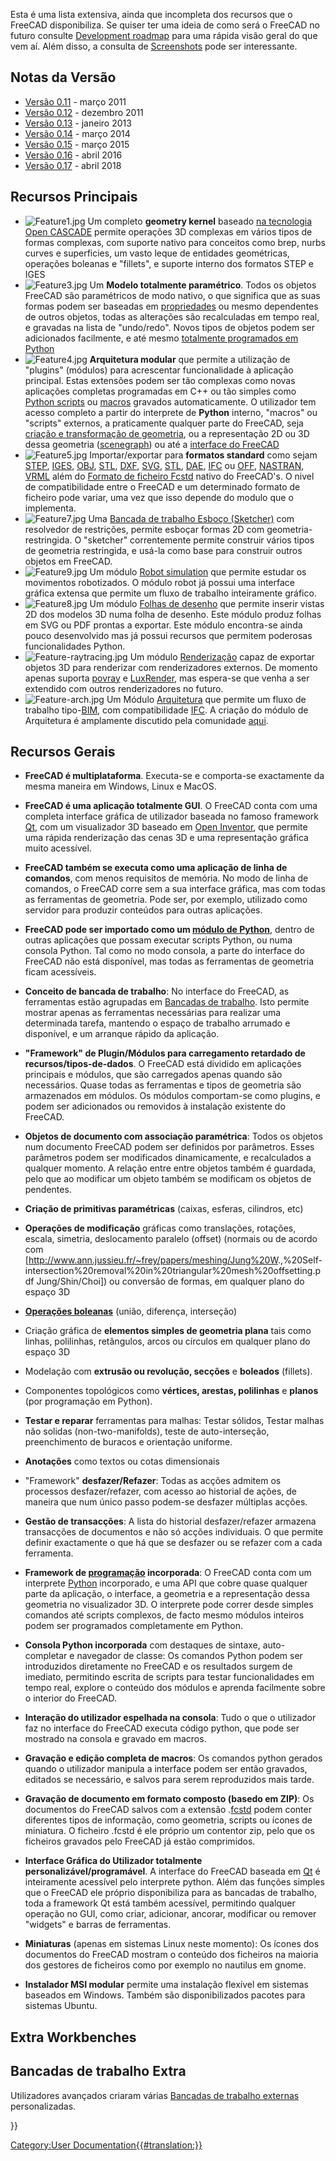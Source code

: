 <languages/>

<div lang="en" dir="ltr" class="mw-content-ltr">
{{Docnav
|[[About_FreeCAD|About FreeCAD]]
|[[Installing_on_Windows|Installing on Windows]]
}}
</div>

<div class="mw-translate-fuzzy">
Esta é uma lista extensiva, ainda que incompleta dos recursos que o FreeCAD disponibiliza. Se quiser ter uma ideia de como será o FreeCAD no futuro consulte [[Development roadmap/pt|Development roadmap]] para uma rápida visão geral do que vem aí. Além disso, a consulta de [[Screenshots/pt|Screenshots]] pode ser interessante.
</div>

{{TOCright}}

<span id="Release_notes"></span>
== Notas da Versão ==

<div class="mw-translate-fuzzy">
* [[Release notes 0.11|Versão 0.11]] - março 2011
* [[Release notes 0.12|Versão 0.12]] - dezembro 2011
* [[Release notes 0.13|Versão 0.13]] - janeiro 2013
* [[Release notes 0.14|Versão 0.14]] - março 2014
* [[Release notes 0.15/pt|Versão 0.15]] - março 2015
* [[Release notes 0.16/pt|Versão 0.16]] - abril 2016
* [[Release notes 0.17/pt|Versão 0.17]] - abril 2018
</div>

<span id="Key_features"></span>
== Recursos Principais ==

<div class="mw-translate-fuzzy">
* [[Image:Feature1.jpg|left]] Um completo '''geometry kernel''' baseado [http://en.wikipedia.org/wiki/Open_CASCADE na tecnologia Open CASCADE]  permite operações 3D complexas em vários tipos de formas complexas, com suporte nativo para conceitos como brep, nurbs curves e superficies, um vasto leque de entidades geométricas, operações boleanas e "fillets", e suporte interno dos formatos STEP e IGES {{clear}}
* [[Image:Feature3.jpg|left]] Um '''Modelo  totalmente paramétrico'''. Todos os objetos FreeCAD são paramétricos de modo nativo, o que significa que as suas formas podem ser baseadas em [[Property/pt|propriedades]] ou mesmo dependentes de outros objetos, todas as alterações são recalculadas em tempo real, e gravadas na lista de  "undo/redo". Novos tipos de objetos podem ser adicionados facilmente, e até mesmo [[Scripted objects/pt|totalmente programados em Python]]{{clear}}
* [[Image:Feature4.jpg|left]] '''Arquitetura modular''' que permite a utilização de "plugins" (módulos) para acrescentar funcionalidade à aplicação principal. Estas extensões podem ser tão complexas como novas aplicações completas programadas em C++ ou tão simples como [[Power users hub/pt|Python scripts]] ou [[macros/pt|macros]] gravados automaticamente. O utilizador tem acesso completo a partir do interprete de '''Python''' interno, "macros" ou "scripts" externos, a praticamente qualquer parte do FreeCAD, seja [[Topological data scripting/pt|criação e transformação de geometria]], ou a representação 2D ou 3D dessa geometria ([[scenegraph/pt|scenegraph]]) ou até a [[PySide/pt|interface do FreeCAD]] {{clear}}
* [[Image:Feature5.jpg|left]] Importar/exportar para '''formatos standard''' como sejam [http://en.wikipedia.org/wiki/ISO_10303 STEP], [http://en.wikipedia.org/wiki/IGES IGES], [http://en.wikipedia.org/wiki/Obj OBJ], [http://en.wikipedia.org/wiki/STL_%28file_format%29 STL], [http://en.wikipedia.org/wiki/Dxf DXF], [http://en.wikipedia.org/wiki/Svg SVG], [http://en.wikipedia.org/wiki/STL_(file_format) STL], [http://en.wikipedia.org/wiki/COLLADA DAE], [http://en.wikipedia.org/wiki/Industry_Foundation_Classes IFC] ou [http://people.sc.fsu.edu/~jburkardt/data/off/off.html OFF], [http://en.wikipedia.org/wiki/NASTRAN NASTRAN], [http://en.wikipedia.org/wiki/VRML VRML] além do [[Fcstd file format/pt| Formato de ficheiro Fcstd]] nativo do FreeCAD's. O nivel de compatibilidade entre o FreeCAD e um determinado formato de ficheiro pode variar, uma vez que isso depende do modulo que o implementa.{{clear}}
* [[Image:Feature7.jpg|left]] Uma [[Sketcher Workbench/pt| Bancada de trabalho Esboço (Sketcher)]] com resolvedor de restrições, permite esboçar formas 2D com geometria-restringida. O "sketcher" correntemente permite construir vários tipos de geometria restringida, e usá-la como base para construir outros objetos em FreeCAD.{{clear}}
* [[Image:Feature9.jpg|left]] Um módulo [[Robot Workbench/pt|Robot simulation]] que permite estudar os movimentos robotizados. O módulo robot já possui uma interface gráfica extensa que permite um fluxo de trabalho inteiramente gráfico.{{clear}}
* [[Image:Feature8.jpg|left]] Um módulo [[Drawing Workbench/pt|Folhas de desenho]] que permite inserir vistas 2D dos modelos 3D numa folha de desenho. Este módulo produz folhas em SVG ou PDF prontas a exportar. Este módulo encontra-se ainda pouco desenvolvido mas já possui recursos que permitem poderosas funcionalidades Python.{{clear}}
* [[Image:Feature-raytracing.jpg|left]] Um módulo [[Raytracing Workbench/pt|Renderização]] capaz de exportar objetos 3D para renderizar com renderizadores externos. De momento apenas suporta [http://en.wikipedia.org/wiki/POV-Ray povray] e [http://en.wikipedia.org/wiki/LuxRender LuxRender], mas espera-se que venha a ser extendido com outros renderizadores no futuro.{{clear}}
* [[Image:Feature-arch.jpg|left]] Um Módulo [[Arch Workbench/pt|Arquitetura]] que permite um fluxo de trabalho tipo-[http://en.wikipedia.org/wiki/Building_Information_Modeling BIM], com compatibilidade [http://en.wikipedia.org/wiki/Industry_Foundation_Classes IFC]. A criação do módulo de Arquitetura é amplamente discutido pela comunidade [http://forum.freecadweb.org/viewtopic.php?f=10&t=821 aqui].{{clear}}
</div>

<span id="General_features"></span>
<div class="mw-translate-fuzzy">
== Recursos Gerais ==
</div>

<div class="mw-translate-fuzzy">
* '''FreeCAD é multiplataforma'''. Executa-se e comporta-se exactamente da mesma maneira em Windows, Linux e MacOS.
</div>

<div class="mw-translate-fuzzy">
* '''FreeCAD é uma aplicação totalmente GUI'''. O FreeCAD conta com uma completa interface gráfica de utilizador baseada no famoso framework [http://www.qtsoftware.com/ Qt], com um visualizador 3D baseado em [http://en.wikipedia.org/wiki/open_inventor Open Inventor], que permite uma rápida renderização das cenas 3D e uma representação gráfica muito acessível.
</div>

<div class="mw-translate-fuzzy">
* '''FreeCAD também se executa como uma aplicação de linha de comandos''', com menos requisitos de memória. No modo de linha de comandos, o FreeCAD corre sem a sua interface gráfica, mas com todas as ferramentas de geometria. Pode ser, por exemplo, utilizado como servidor para produzir conteúdos para outras aplicações.
</div>

<div class="mw-translate-fuzzy">
* '''FreeCAD pode ser importado como um [[Embedding FreeCAD/pt|módulo de Python]]''', dentro de outras aplicações que possam executar scripts Python,  ou numa consola Python. Tal como no modo consola, a parte do interface do FreeCAD não está disponível, mas todas as ferramentas de geometria ficam acessíveis.
</div>

<div class="mw-translate-fuzzy">
* '''Conceito de bancada de trabalho''': No interface do FreeCAD, as ferramentas estão agrupadas em [[workbenches/pt| Bancadas de trabalho]]. Isto permite mostrar apenas as ferramentas necessárias para realizar uma determinada tarefa, mantendo o espaço de trabalho arrumado e disponível, e um arranque rápido da aplicação.
</div>

<div class="mw-translate-fuzzy">
* '''"Framework" de Plugin/Módulos para carregamento retardado de recursos/tipos-de-dados'''.  O FreeCAD está dividido em aplicações principais e módulos, que são carregados apenas quando são necessários. Quase todas as ferramentas e tipos de geometria são armazenados em módulos. Os módulos comportam-se como plugins, e podem ser adicionados ou removidos à instalação existente do FreeCAD.
</div>

<div class="mw-translate-fuzzy">
* '''Objetos de documento com associação paramétrica''': Todos os objetos num documento FreeCAD podem ser definidos por parâmetros. Esses parâmetros podem ser modificados dinamicamente, e recalculados a qualquer momento. A relação entre entre objetos também é guardada, pelo que ao modificar um objeto também se modificam os objetos de pendentes.
</div>

<div class="mw-translate-fuzzy">
* '''Criação de primitivas paramétricas''' (caixas, esferas, cilindros, etc)
</div>

<div class="mw-translate-fuzzy">
* '''Operações de modificação''' gráficas como translações, rotações, escala, simetria, deslocamento paralelo (offset) (normais ou de acordo com [http://www.ann.jussieu.fr/~frey/papers/meshing/Jung%20W.,%20Self-intersection%20removal%20in%20triangular%20mesh%20offsetting.pdf Jung/Shin/Choi]) ou conversão de formas, em qualquer plano do espaço 3D
</div>

<div class="mw-translate-fuzzy">
* '''[http://en.wikipedia.org/wiki/Constructive_solid_geometry Operações boleanas]''' (união, diferença, interseção)
</div>

<div class="mw-translate-fuzzy">
* Criação gráfica de '''elementos simples de geometria plana''' tais como linhas, polilinhas, retângulos, arcos ou círculos em qualquer plano do espaço 3D
</div>

<div class="mw-translate-fuzzy">
* Modelação com '''extrusão ou revolução, secções''' e '''boleados''' (fillets).
</div>

<div class="mw-translate-fuzzy">
* Componentes topológicos como '''vértices, arestas, polilinhas''' e '''planos''' (por programação em Python).
</div>

<div class="mw-translate-fuzzy">
* '''Testar e reparar''' ferramentas para malhas: Testar sólidos, Testar malhas não solidas (non-two-manifolds), teste de auto-interseção, preenchimento de buracos e orientação uniforme.
</div>

<div class="mw-translate-fuzzy">
* '''Anotações''' como textos ou cotas dimensionais
</div>

<div class="mw-translate-fuzzy">
* "Framework" '''desfazer/Refazer''': Todas as acções admitem os processos desfazer/refazer,  com acesso ao historial de ações, de maneira que num único passo podem-se desfazer múltiplas acções.
</div>

<div class="mw-translate-fuzzy">
* '''Gestão de transacções''': A lista do historial desfazer/refazer armazena transacções de documentos e não só acções individuais. O que permite definir exactamente o que há que se desfazer ou se refazer com a cada ferramenta.
</div>

<div class="mw-translate-fuzzy">
* '''Framework de [[Scripting/pt|programação]] incorporada''': O FreeCAD conta com um interprete [http://www.python.org/ Python] incorporado, e uma API que cobre quase qualquer parte da aplicação, o interface, a geometria e a representação dessa geometria no visualizador 3D. O interprete pode correr desde simples comandos até scripts complexos, de facto mesmo módulos inteiros podem ser programados completamente em Python.
</div>

<div class="mw-translate-fuzzy">
* '''Consola Python incorporada''' com destaques de sintaxe, auto-completar e navegador de classe: Os comandos Python podem ser introduzidos diretamente no FreeCAD e os resultados surgem de imediato, permitindo escrita de scripts para testar funcionalidades em tempo real, explore o conteúdo dos módulos e aprenda facilmente sobre o interior do FreeCAD.
</div>

<div class="mw-translate-fuzzy">
* '''Interação do utilizador espelhada na consola''': Tudo o que o utilizador faz no interface do FreeCAD executa código python, que pode ser mostrado na consola e gravado em macros.
</div>

<div class="mw-translate-fuzzy">
* '''Gravação e edição completa de macros''': Os comandos python gerados quando o utilizador manipula a interface podem ser então gravados, editados se necessário, e salvos para serem reproduzidos mais tarde.
</div>

<div class="mw-translate-fuzzy">
* '''Gravação de documento em formato composto (basedo em ZIP)''': Os documentos do FreeCAD salvos com a extensão .[[fcstd file format|fcstd]] podem conter diferentes tipos de informação, como geometria, scripts ou  ícones de miniatura.  O ficheiro .fcstd é ele próprio um contentor zip, pelo que os ficheiros gravados pelo FreeCAD já estão comprimidos.
</div>

<div class="mw-translate-fuzzy">
* '''Interface Gráfica do Utilizador totalmente personalizável/programável'''. A interface do FreeCAD baseada em [http://www.qtsoftware.com Qt] é inteiramente acessível pelo interprete python. Além das funções simples que o FreeCAD ele próprio disponibiliza para as bancadas de trabalho, toda a framework Qt está também acessível, permitindo qualquer operação no GUI, como criar, adicionar, ancorar, modificar ou remover "widgets" e barras de ferramentas.
</div>

<div class="mw-translate-fuzzy">
* '''Miniaturas''' (apenas em sistemas Linux neste momento): Os ícones dos documentos do FreeCAD mostram o conteúdo dos ficheiros na maioria dos gestores de ficheiros como por exemplo no nautilus em gnome.
</div>

<div class="mw-translate-fuzzy">
* '''Instalador MSI modular''' permite uma instalação flexível em sistemas baseados em Windows. Também são disponibilizados pacotes para sistemas Ubuntu.
</div>

<div lang="en" dir="ltr" class="mw-content-ltr">
==Extra Workbenches ==
</div>

<div class="mw-translate-fuzzy">
==Bancadas de trabalho Extra==
Utilizadores avançados criaram várias [[external workbenches/pt|Bancadas de trabalho externas]] personalizadas.
</div>


<div class="mw-translate-fuzzy">
{{docnav/pt|[[About FreeCAD/pt|Visão Geral]]|[[Install on Windows/pt|Instalação em Windows]]}}
</div>

{{Userdocnavi{{#translation:}}}}
[[Category:User Documentation{{#translation:}}]]